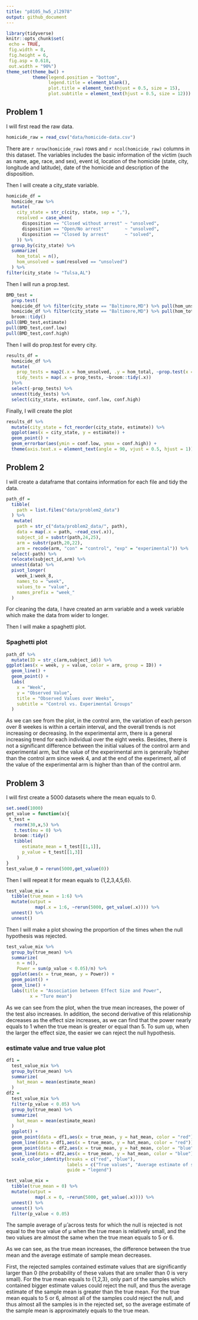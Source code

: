 ```yaml
---
title: "p8105_hw5_zl2978"
output: github_document
---
```


```r
library(tidyverse)
knitr::opts_chunk$set(
 echo = TRUE,
 fig.width = 8, 
 fig.height = 6,
 fig.asp = 0.618,
 out.width = "90%")
theme_set(theme_bw() + 
          theme(legend.position = "bottom",
                legend.title = element_blank(),
                plot.title = element_text(hjust = 0.5, size = 15),
                plot.subtitle = element_text(hjust = 0.5, size = 12)))
```

## Problem 1  
I will first read the raw data.
```r
homicide_raw = read_csv("data/homicide-data.csv")
```

There are `r nrow(homicide_raw)` rows and `r ncol(homicide_raw)` columns in this dataset. The variables includes the basic information of the victim (such as name, age, race, and sex), event id, location of the homicide (state, city, longitude and latitude), date of the homicide and description of the disposition.  

Then I will create a city_state variable.  
```r
homicide_df = 
  homicide_raw %>% 
  mutate(
    city_state = str_c(city, state, sep = ","),
    resolved = case_when(
      disposition == "Closed without arrest" ~ "unsolved",
      disposition == "Open/No arrest"        ~ "unsolved",
      disposition == "Closed by arrest"      ~ "solved",
    )) %>% 
  group_by(city_state) %>% 
  summarize(
    hom_total = n(),
    hom_unsolved = sum(resolved == "unsolved")
  ) %>% 
filter(city_state != "Tulsa,AL")
```

Then I will run a prop.test.  
```r
BMD_test = 
  prop.test(
  homicide_df %>% filter(city_state == "Baltimore,MD") %>% pull(hom_unsolved), 
  homicide_df %>% filter(city_state == "Baltimore,MD") %>% pull(hom_total)) %>% 
  broom::tidy()
pull(BMD_test,estimate)
pull(BMD_test,conf.low)
pull(BMD_test,conf.high)
```

Then I will do prop.test for every city.  
```r
results_df = 
  homicide_df %>% 
  mutate(
    prop_tests = map2(.x = hom_unsolved, .y = hom_total, ~prop.test(x = .x, n = .y)),
    tidy_tests = map(.x = prop_tests, ~broom::tidy(.x))
  )%>% 
  select(-prop_tests) %>% 
  unnest(tidy_tests) %>% 
  select(city_state, estimate, conf.low, conf.high)
```

Finally, I will create the plot
```r
results_df %>% 
  mutate(city_state = fct_reorder(city_state, estimate)) %>% 
  ggplot(aes(x = city_state, y = estimate)) +
  geom_point() + 
  geom_errorbar(aes(ymin = conf.low, ymax = conf.high)) + 
  theme(axis.text.x = element_text(angle = 90, vjust = 0.5, hjust = 1))
```

## Problem 2  

I will create a dataframe that contains information for each file and tidy the data.
```r
path_df = 
  tibble(
    path = list.files("data/problem2_data")
  ) %>% 
   mutate(
    path = str_c("data/problem2_data/", path),
    data = map(.x = path, ~read_csv(.x)),
    subject_id = substr(path,24,25),
    arm = substr(path,20,22),
    arm = recode(arm, "con" = "control", "exp" = "experimental")) %>%
  select(-path) %>% 
  relocate(subject_id,arm) %>% 
  unnest(data) %>% 
  pivot_longer(
    week_1:week_8,
    names_to = "week",
    values_to = "value",
    names_prefix = "week_"
  )
```

For cleaning the data, I have created an arm variable and a week variable which make the data from wider to longer.  

Then I will make a spaghetti plot.

### Spaghetti plot  
```r
path_df %>% 
  mutate(ID = str_c(arm,subject_id)) %>% 
ggplot(aes(x = week, y = value, color = arm, group = ID)) +
  geom_line() +
  geom_point() +
  labs(
    x = "Week",
    y = "Observed Value",
    title = "Observed Values over Weeks",
    subtitle = "Control vs. Experimental Groups"
  ) 
```

As we can see from the plot, in the control arm, the variation of each person over 8 weekes is within a certain interval, and the overall trends is not increasing or decreasing. In the experimental arm, there is a general increasing trend for each individual over the eight weeks. Besides, there is not a significant difference between the initial values of the control arm and experimental arm, but the value of the experimental arm is generally higher than the control arm since week 4, and at the end of the experiment, all of the value of the experimental arm is higher than than of the control arm.  

## Problem 3  

I will first create a 5000 datasets where the mean equals to 0.
```r
set.seed(1000)
get_value = function(x){
 t_test = 
   rnorm(30,x,5) %>% 
   t.test(mu = 0) %>% 
   broom::tidy() 
   tibble(
      estimate_mean = t_test[[1,1]],
      p_value = t_test[[1,3]]
    )
}
test_value_0 = rerun(5000,get_value(0))
```

Then I will repeat it for mean equals to {1,2,3,4,5,6}.
```r
test_value_mix = 
  tibble(true_mean = 1:6) %>% 
  mutate(output = 
           map(.x = 1:6, ~rerun(5000, get_value(.x)))) %>% 
  unnest() %>% 
  unnest()
```

Then I will make a plot showing the proportion of the times when the null hypothesis was rejected.
```r
test_value_mix %>% 
  group_by(true_mean) %>% 
  summarize(
    n = n(),
    Power = sum(p_value < 0.05)/n) %>% 
  ggplot(aes(x = true_mean, y = Power)) +
  geom_point() +
  geom_line() +
  labs(title = "Association between Effect Size and Power", 
         x = "Ture mean")
```

As we can see from the plot, when the true mean increases, the power of the test also increases. In addition, the second derivative of this relationship decreases as the effect size increases, as we can find that the power nearly equals to 1 when the true mean is greater or equal than 5. To sum up, when the larger the effect size, the easier we can reject the null hypothesis.  

### estimate value and true value plot
```r
df1 = 
  test_value_mix %>% 
  group_by(true_mean) %>% 
  summarize(
    hat_mean = mean(estimate_mean)
  ) 
df2 = 
  test_value_mix %>% 
  filter(p_value < 0.05) %>% 
  group_by(true_mean) %>% 
  summarize(
    hat_mean = mean(estimate_mean)
  ) 
  ggplot() +
  geom_point(data = df1,aes(x = true_mean, y = hat_mean, color = "red")) +
  geom_line(data = df1,aes(x = true_mean, y = hat_mean, color = "red")) +
  geom_point(data = df2,aes(x = true_mean, y = hat_mean, color = "blue")) +
  geom_line(data = df2,aes(x = true_mean, y = hat_mean, color = "blue")) +
  scale_color_identity(breaks = c("red", "blue"),
                       labels = c("True values", "Average estimate of sample mean"),
                       guide = "legend")
```

```r
test_value_mix = 
  tibble(true_mean = 0) %>% 
  mutate(output = 
           map(.x = 0, ~rerun(5000, get_value(.x)))) %>% 
  unnest() %>% 
  unnest() %>% 
  filter(p_value < 0.05)
```

The sample average of μ̂  across tests for which the null is rejected is not equal to the true value of μ when the true mean is relatively small, and the two values are almost the same when the true mean equals to 5 or 6.

As we can see, as the true mean increases, the difference between the true mean and the average estimate of sample mean decreases. 

First, the rejected samples contained estimate values that are significantly larger than 0 (the probability of these values that are smaller than 0 is very small). For the true mean equals to {1,2,3}, only part of the samples which contained bigger estimate values could reject the null, and thus the average estimate of the sample mean is greater than the true mean. For the true mean equals to 5 or 6, almost all of the samples could reject the null, and thus almost all the samples is in the rejected set, so the average estimate of the sample mean is approximately equals to the true mean. 

